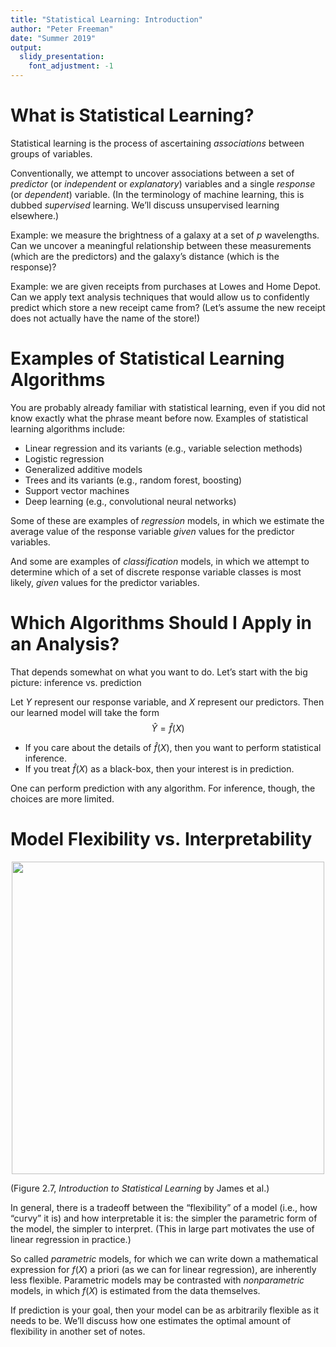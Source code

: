 ```yaml
---
title: "Statistical Learning: Introduction"
author: "Peter Freeman"
date: "Summer 2019"
output: 
  slidy_presentation:
    font_adjustment: -1
---
```


What is Statistical Learning?
===

Statistical learning is the process of ascertaining *associations* between groups of variables.

Conventionally, we attempt to uncover associations between a set of *predictor* (or *independent* or *explanatory*) variables and a single *response* (or *dependent*) variable. (In the terminology of machine learning, this is dubbed *supervised* learning. We'll discuss unsupervised learning elsewhere.)

Example: we measure the brightness of a galaxy at a set of $p$ wavelengths. Can we uncover a meaningful relationship between these measurements (which are the predictors) and the galaxy's distance (which is the response)?

Example: we are given receipts from purchases at Lowes and Home Depot. Can we apply text analysis techniques that would allow us to confidently predict which store a new receipt came from? (Let's assume the new receipt does not actually have the name of the store!) 

Examples of Statistical Learning Algorithms
===

You are probably already familiar with statistical learning, even if you did not know exactly what the phrase meant before now. Examples of statistical learning algorithms include:

- Linear regression and its variants (e.g., variable selection methods)
- Logistic regression
- Generalized additive models
- Trees and its variants (e.g., random forest, boosting)
- Support vector machines
- Deep learning (e.g., convolutional neural networks)

Some of these are examples of *regression* models, in which we estimate the average value of the response variable *given* values for the predictor variables.

And some are examples of *classification* models, in which we attempt to determine which of a set of discrete response variable classes is most likely, *given* values for the predictor variables.

Which Algorithms Should I Apply in an Analysis?
===

That depends somewhat on what you want to do. Let's start with the big picture: inference vs. prediction

Let $Y$ represent our response variable, and $X$ represent our predictors.
Then our learned model will take the form
$$
\hat{Y}=\hat{f}(X)
$$

- If you care about the details of $\hat{f}(X)$, then you want to perform statistical inference.
- If you treat $\hat{f}(X)$ as a black-box, then your interest is in prediction.

One can perform prediction with any algorithm. For inference, though, the choices are more limited.

Model Flexibility vs. Interpretability
===

<center>![](http://www.stat.cmu.edu/~pfreeman/flexibility.png){width=500px}</center>

(Figure 2.7, *Introduction to Statistical Learning* by James et al.)

In general, there is a tradeoff between the "flexibility" of a model (i.e., how "curvy" it is) and how interpretable it is: the simpler the parametric form of the model, the simpler to interpret. (This in large part motivates the use of linear regression in practice.)

So called *parametric* models, for which we can write down a mathematical expression for $f(X)$ a priori (as we can for linear regression), are inherently less flexible. Parametric models may be contrasted with *nonparametric* models, in which $f(X)$ is estimated from the data themselves.

If prediction is your goal, then your model can be as arbitrarily flexible as it needs to be. We'll discuss how one estimates the optimal amount of flexibility in another set of notes.
